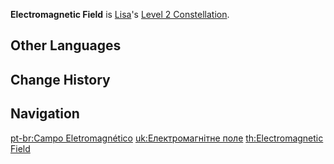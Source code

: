 {{Constellation Infobox
|image       = Constellation Electromagnetic Field.png
|description = Holding [[Violet Arc]] has the following effects:
*Increases DEF by 25%.
*Increases Lisa's [[Interruption Resistance|resistance to interruption]].
|level       = 2
|character   = Lisa
|utility1    = Interruption Resistance
|utility2    = DEF Increase
}}
'''Electromagnetic Field''' is [[Lisa]]'s [[Level 2 Constellation]].
<!--
==Gameplay Notes==
-->
==Other Languages==
{{Other Languages
|en      = Electromagnetic Field
|zhs     = 空间电势结界
|zhs_rm  = Kōngjiān Diànshì Jiéjiè
|zht     = 空間電勢結界
|zht_rm  = Kōngjiān Diànshì Jiéjiè
|zh_tl   = 
|ja      = 空間電位の結界
|ja_rm   = Kuukan Den'i no Kekkai
|ja_tl   = Boundary of Electric Potential Space
|ko      = 공간 전위 결계
|ko_rm   = Gonggan Jeonwi Gyeolgye
|ko_tl   = Boundary of Electric Potential Space
|es      = Campo electromagnético
|es_tl   = Electromagnetic Field
|fr      = Champ électromagnétique
|fr_tl   = Electromagnetic Field
|ru      = Электромагнитное поле
|ru_tl   = Electromagnetic Field
|th      = Electromagnetic Field
|vi      = Kết Giới Lưới Điện
|vi_tl   = Bounded Electrical Grid
|de      = Elektrisierter Raum
|de_tl   = Electrified Area
|id      = Electromagnetic Field
|pt      = Campo Eletromagnético
|pt_tl   = Electromagnetic Field
}}

==Change History==
{{Change History|1.0}}

==Navigation==
{{Talent Navbox|Lisa}}
[[pt-br:Campo Eletromagnético]]
[[uk:Електромагнітне поле]]
[[th:Electromagnetic Field]]